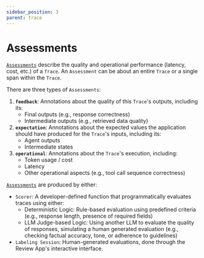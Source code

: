 ```yaml
---
sidebar_position: 3
parent: trace
---
```


# Assessments

[`Assessments`](assessment) describe the quality and operational performance (latency, cost, etc.) of a `Trace`. An `Assessment` can be about an entire `Trace` or a single span within the `Trace`.

There are three types of `Assessments`:
1. **`feedback`**: Annotations about the quality of this `Trace`'s outputs, including its:
   - Final outputs (e.g., response correctness)
   - Intermediate outputs (e.g., retrieved data quality)
2. **`expectation`**: Annotations about the expected values the application should have produced for the `Trace`'s inputs, including its:
   - Agent outputs
   - Intermediate states
3. **`operational`**: Annotations about the `Trace`'s execution, including:
   - Token usage / cost
   - Latency
   - Other operational aspects (e.g., tool call sequence correctness)


[`Assessments`](assessment) are produced by either:
* `Scorer`: A developer-defined function that programmatically evaluates traces using either:
  - Deterministic Logic: Rule-based evaluation using predefined criteria (e.g., response length, presence of required fields)
  - LLM Judge-based Logic: Using another LLM to evaluate the quality of responses, simulating a human generated evaluation (e.g., checking factual accuracy, tone, or adherence to guidelines)
* `Labeling Session`: Human-generated evaluations, done through the Review App's interactive interface.